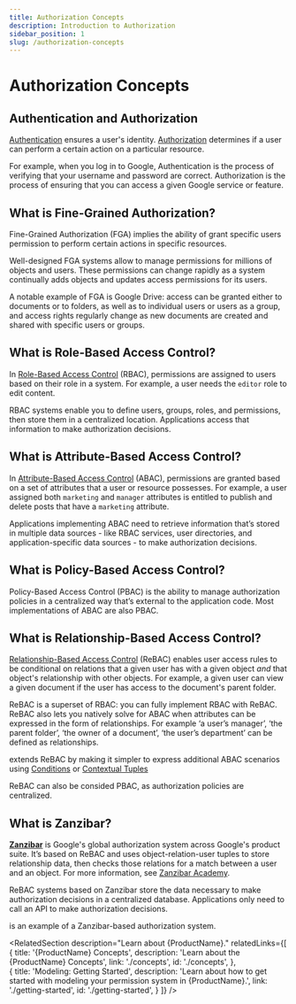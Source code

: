 ```yaml
---
title: Authorization Concepts
description: Introduction to Authorization 
sidebar_position: 1
slug: /authorization-concepts
---
```



# Authorization Concepts 

## Authentication and Authorization

[Authentication](https://en.wikipedia.org/wiki/Authentication) ensures a user's identity. [Authorization](https://en.wikipedia.org/wiki/Authorization) determines if a user can perform a certain action on a particular resource.

For example, when you log in to Google, Authentication is the process of verifying that your username and password are correct. Authorization is the process of ensuring that you can access a given Google service or feature.

## What is Fine-Grained Authorization?

Fine-Grained Authorization (FGA) implies the ability of grant specific users permission to perform certain actions in specific resources.

Well-designed FGA systems allow to manage permissions for millions of objects and users. These permissions can change rapidly as a system continually adds objects and updates access permissions for its users. 

A notable example of FGA is Google Drive: access can be granted either to documents or to folders, as well as to individual users or users as a group, and access rights regularly change as new documents are created and shared with specific users or groups.

## What is Role-Based Access Control?

In [Role-Based Access Control](https://en.wikipedia.org/wiki/Role-based_access_control) (RBAC), permissions are assigned to users based on their role in a system. For example, a user needs the `editor` role to edit content.

RBAC systems enable you to define users, groups, roles, and permissions, then store them in a centralized location. Applications access that information to make authorization decisions.

## What is Attribute-Based Access Control?

In [Attribute-Based Access Control](https://en.wikipedia.org/wiki/Attribute-based_access_control) (ABAC), permissions are granted based on a set of attributes that a user or resource possesses. For example, a user assigned both `marketing` and `manager` attributes is entitled to publish and delete posts that have a `marketing` attribute.

Applications implementing ABAC need to retrieve information that’s stored in multiple data sources - like RBAC services, user directories, and application-specific data sources - to make authorization decisions.

## What is Policy-Based Access Control?

Policy-Based Access Control (PBAC) is the ability to manage authorization policies in a centralized way that’s external to the application code. Most implementations of ABAC are also PBAC.

## What is Relationship-Based Access Control?

[Relationship-Based Access Control](https://en.wikipedia.org/wiki/Relationship-based_access_control) (ReBAC) enables user access rules to be conditional on relations that a given user has with a given object _and_ that object's relationship with other objects. For example, a given user can view a given document if the user has access to the document's parent folder.

ReBAC is a superset of RBAC: you can fully implement RBAC with ReBAC. 
ReBAC also lets you natively solve for ABAC when attributes can be expressed in the form of relationships. For example ‘a user’s manager’, ‘the parent folder’,  ‘the owner of a document’, ‘the user’s department’ can be defined as relationships. 

<ProductName format={ProductNameFormat.ShortForm}/> extends ReBAC by making it simpler to express additional ABAC scenarios using [Conditions](./modeling/conditions.mdx) or [Contextual Tuples](./modeling/token-claims-contextual-tuples.mdx)

ReBAC can also be consided PBAC, as authorization policies are centralized.

## What is Zanzibar?

**[Zanzibar](https://research.google/pubs/pub48190/)**  is Google's global authorization system across Google's product suite. It’s based on ReBAC and uses object-relation-user tuples to store relationship data, then checks those relations for a match between a user and an object. For more information, see [Zanzibar Academy](https://zanzibar.academy).

ReBAC systems based on Zanzibar store the data necessary to make authorization decisions in a centralized database. Applications only need to call an API to make authorization decisions.

<ProductName format={ProductNameFormat.ShortForm}/> is an example of a Zanzibar-based authorization system.

<RelatedSection
  description="Learn about {ProductName}."
  relatedLinks={[
    {
      title: '{ProductName} Concepts',
      description: 'Learn about the {ProductName} Concepts',
      link: './concepts',
      id: './concepts',
    },    
    {
      title: 'Modeling: Getting Started',
      description: 'Learn about how to get started with modeling your permission system in {ProductName}.',
      link: './getting-started',
      id: './getting-started',
    }
  ]}
  />
  